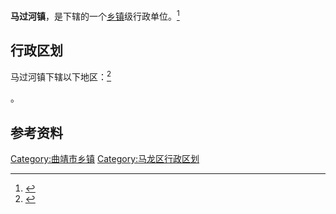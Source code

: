 {{中国乡级行政区|53/03/21/103/000}}

'''马过河镇'''，是{{PRC admin/fullname|53/03/21/103/000|3}}下辖的一个[[乡镇|乡镇]]级行政单位。<ref>{{PRC admin/ref sgc|{{PRC admin/parent|53/03/21/103/000}}}}</ref>

== 行政区划 ==

马过河镇下辖以下地区：<ref>{{PRC admin/ref sgc|53/03/21/103/000}}</ref>

{{PRC admin/children|53/03/21/103/000}}。

== 参考资料 ==

{{reflist}}

{{行政区划小作品}}
{{马龙县行政区划}}

[[Category:曲靖市乡镇|Category:曲靖市乡镇]]
[[Category:马龙区行政区划|Category:马龙区行政区划]]